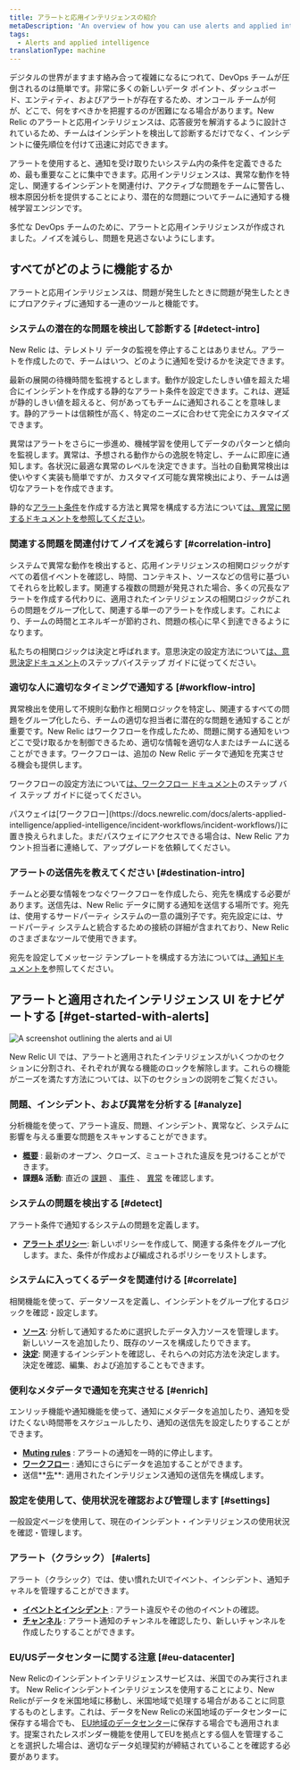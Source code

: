 ```yaml
---
title: アラートと応用インテリジェンスの紹介
metaDescription: 'An overview of how you can use alerts and applied intelligence to monitor your systems and be notified when things go wrong, and when they''re starting to go wrong.'
tags:
  - Alerts and applied intelligence
translationType: machine
---
```



デジタルの世界がますます絡み合って複雑になるにつれて、DevOps チームが圧倒されるのは簡単です。非常に多くの新しいデータ ポイント、ダッシュボード、エンティティ、およびアラートが存在するため、オンコール チームが何が、どこで、何をすべきかを把握するのが困難になる場合があります。New Relic のアラートと応用インテリジェンスは、応答疲労を解消するように設計されているため、チームはインシデントを検出して診断するだけでなく、インシデントに優先順位を付けて迅速に対応できます。

アラートを使用すると、通知を受け取りたいシステム内の条件を定義できるため、最も重要なことに集中できます。応用インテリジェンスは、異常な動作を特定し、関連するインシデントを関連付け、アクティブな問題をチームに警告し、根本原因分析を提供することにより、潜在的な問題についてチームに通知する機械学習エンジンです。

多忙な DevOps チームのために、アラートと応用インテリジェンスが作成されました。ノイズを減らし、問題を見逃さないようにします。

## すべてがどのように機能するか

アラートと応用インテリジェンスは、問題が発生したときに問題が発生したときにプロアクティブに通知する一連のツールと機能です。

### システムの潜在的な問題を検出して診断する [#detect-intro]

New Relic は、テレメトリ データの監視を停止することはありません。アラートを作成したので、チームはいつ、どのように通知を受けるかを決定できます。

最新の展開の待機時間を監視するとします。動作が設定したしきい値を超えた場合にインシデントを作成する静的なアラート条件を設定できます。これは、遅延が静的しきい値を超えると、何があってもチームに通知されることを意味します。静的アラートは信頼性が高く、特定のニーズに合わせて完全にカスタマイズできます。

異常はアラートをさらに一歩進め、機械学習を使用してデータのパターンと傾向を監視します。異常は、予想される動作からの逸脱を特定し、チームに即座に通知します。各状況に最適な異常のレベルを決定できます。当社の自動異常検出は使いやすく実装も簡単ですが、カスタマイズ可能な異常検出により、チームは適切なアラートを作成できます。

静的な[アラート条件](/docs/alerts-applied-intelligence/new-relic-alerts/alert-conditions/create-alert-conditions/)を作成する方法と異常を構成する方法について[は、異常に関するドキュメントを参照してください](/docs/alerts-applied-intelligence/applied-intelligence/anomaly-detection/anomaly-detection-applied-intelligence)。

### 関連する問題を関連付けてノイズを減らす [#correlation-intro]

システムで異常な動作を検出すると、応用インテリジェンスの相関ロジックがすべての着信イベントを確認し、時間、コンテキスト、ソースなどの信号に基づいてそれらを比較します。関連する複数の問題が発見された場合、多くの冗長なアラートを作成する代わりに、適用されたインテリジェンスの相関ロジックがこれらの問題をグループ化して、関連する単一のアラートを作成します。これにより、チームの時間とエネルギーが節約され、問題の核心に早く到達できるようになります。

私たちの相関ロジックは決定と呼ばれます。意思決定の設定方法について[は、意思決定ドキュメント](/docs/alerts-applied-intelligence/applied-intelligence/incident-intelligence/change-applied-intelligence-correlation-logic-decisions/)のステップバイステップ ガイドに従ってください。

### 適切な人に適切なタイミングで通知する [#workflow-intro]

異常検出を使用して不規則な動作と相関ロジックを特定し、関連するすべての問題をグループ化したら、チームの適切な担当者に潜在的な問題を通知することが重要です。New Relic はワークフローを作成したため、問題に関する通知をいつどこで受け取るかを制御できるため、適切な情報を適切な人またはチームに送ることができます。ワークフローは、追加の New Relic データで通知を充実させる機会も提供します。

ワークフローの設定方法について[は、ワークフロー ドキュメント](/docs/alerts-applied-intelligence/applied-intelligence/incident-workflows/incident-workflows)のステップ バイ ステップ ガイドに従ってください。

<Callout variant="important">
  パスウェイは[ワークフロー](https://docs.newrelic.com/docs/alerts-applied-intelligence/applied-intelligence/incident-workflows/incident-workflows/)に置き換えられました。まだパスウェイにアクセスできる場合は、New Relic アカウント担当者に連絡して、アップグレードを依頼してください。
</Callout>

### アラートの送信先を教えてください [#destination-intro]

チームと必要な情報をつなぐワークフローを作成したら、宛先を構成する必要があります。送信先は、New Relic データに関する通知を送信する場所です。宛先は、使用するサードパーティ システムの一意の識別子です。宛先設定には、サードパーティ システムと統合するための接続の詳細が含まれており、New Relic のさまざまなツールで使用できます。

宛先を設定してメッセージ テンプレートを構成する方法については[、通知ドキュメントを](https://docs.newrelic.com/docs/alerts-applied-intelligence/notifications/destinations/)参照してください。

## アラートと適用されたインテリジェンス UI をナビゲートする [#get-started-with-alerts]

<img
  title="Alerts and AI homepage"
  alt="A screenshot outlining the alerts and ai UI"
  src={alertsAlertsandAiOverviewPage}
/>

New Relic UI では、アラートと適用されたインテリジェンスがいくつかのセクションに分割され、それぞれが異なる機能のロックを解除します。これらの機能がニーズを満たす方法については、以下のセクションの説明をご覧ください。

### 問題、インシデント、および異常を分析する [#analyze]

分析機能を使って、アラート違反、問題、インシデント、異常など、システムに影響を与える重要な問題をスキャンすることができます。

* **[概要](/docs/alerts-applied-intelligence/new-relic-alerts/get-started/alerts-ai-overview-page)** : 最新のオープン、クローズ、ミュートされた違反を見つけることができます。
* **課題& 活動**: 直近の [課題](/docs/alerts-applied-intelligence/new-relic-alerts/get-started/alerts-ai-overview-page/#issues) 、 [事件](/docs/alerts-applied-intelligence/new-relic-alerts/get-started/alerts-ai-overview-page/#incidents) 、 [異常](/docs/alerts-applied-intelligence/new-relic-alerts/get-started/alerts-ai-overview-page/#anomalies) を確認します。

### システムの問題を検出する [#detect]

アラート条件で通知するシステムの問題を定義します。

* **[アラート ポリシー](/docs/alerts-applied-intelligence/new-relic-alerts/alert-policies/create-edit-or-find-alert-policy/)**: 新しいポリシーを作成して、関連する条件をグループ化します。また、条件が作成および編成されるポリシーをリストします。

### システムに入ってくるデータを関連付ける [#correlate]

相関機能を使って、データソースを定義し、インシデントをグループ化するロジックを確認・設定します。

* **[ソース](/docs/alerts-applied-intelligence/applied-intelligence/incident-intelligence/change-applied-intelligence-correlation-logic-decisions#configure-sources)**: 分析して通知するために選択したデータ入力ソースを管理します。新しいソースを追加したり、既存のソースを構成したりできます。
* **[決定](/docs/alerts-applied-intelligence/applied-intelligence/incident-intelligence/change-applied-intelligence-correlation-logic-decisions)**: 関連するインシデントを確認し、それらへの対応方法を決定します。決定を確認、編集、および追加することもできます。

### 便利なメタデータで通知を充実させる [#enrich]

エンリッチ機能や通知機能を使って、通知にメタデータを追加したり、通知を受けたくない時間帯をスケジュールしたり、通知の送信先を設定したりすることができます。

* **[Muting rules](/docs/alerts-applied-intelligence/new-relic-alerts/alert-notifications/muting-rules-suppress-notifications/)** : アラートの通知を一時的に停止します。
* **[ワークフロー](/docs/alerts-applied-intelligence/applied-intelligence/incident-workflows/incident-workflows/)** : 通知にさらにデータを追加することができます。
* 送信**[先](/docs/alerts-applied-intelligence/notifications/destinations)**: 適用されたインテリジェンス通知の送信先を構成します。

### 設定を使用して、使用状況を確認および管理します [#settings]

一般設定ページを使用して、現在のインシデント・インテリジェンスの使用状況を確認・管理します。

### アラート（クラシック） [#alerts]

アラート（クラシック）では、使い慣れたUIでイベント、インシデント、通知チャネルを管理することができます。

* **[イベントとインシデント](/docs/alerts-applied-intelligence/new-relic-alerts/alert-incidents/view-violation-event-details-incidents/)** : アラート違反やその他のイベントの確認。
* **[チャンネル](/docs/alerts-applied-intelligence/new-relic-alerts/alert-notifications/notification-channels-control-where-send-alerts/)** : アラート通知のチャンネルを確認したり、新しいチャンネルを作成したりすることができます。

### EU/USデータセンターに関する注意 [#eu-datacenter]

New Relicのインシデントインテリジェンスサービスは、米国でのみ実行されます。 New Relicインシデントインテリジェンスを使用することにより、New Relicがデータを米国地域に移動し、米国地域で処理する場合があることに同意するものとします。これは、データをNew Relicの米国地域のデータセンターに保存する場合でも、 [EU地域のデータセンター](/docs/using-new-relic/welcome-new-relic/get-started/introduction-eu-region-data-center)に保存する場合でも適用されます。提案されたレスポンダー機能を使用してEUを拠点とする個人を管理することを選択した場合は、適切なデータ処理契約が締結されていることを確認する必要があります。